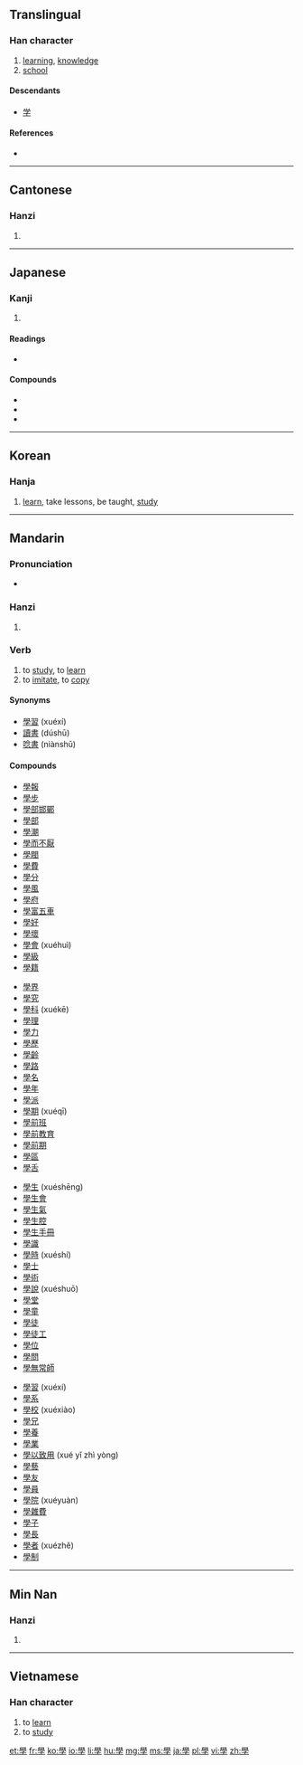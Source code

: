 {{also|学}}
==Translingual==
{{stroke order|type=animate}}
{{stroke order|type=alternative}}<!-- Are these traditional/modern, in some order? Check at commons too. -->

===Han character===
{{Han char|rn=39|rad=子|as=13|sn=16|four=7740<sub>7</sub>|canj=竹月弓木 (HBND)}}

# [[learning]], [[knowledge]]
# [[school]]

====Descendants====
* [[学]]

====References====
* {{Han ref|kx=0280.280|dkj=07033|dj=0549.270|hdz=21019.110|uh=5B78|ud=23416|bh=BEC7|bd=48839}}

----

==Cantonese==

===Hanzi===
{{yue-hanzi|sim=学|jyut=hok6|y=hok6}}

# {{defn|lang=yue|sort=子13}}

----

==Japanese==

===Kanji===
{{ja-kanji|grade=|rs=子13}}

# {{defn|lang=ja|sort=子13}}

====Readings====
* {{ja-readings|on=[[がく]] (gaku)|kun=[[まなぶ]] (manabu)}}

====Compounds====
* {{l|ja|sc=Jpan|蘭學|tr=らんがく, rangaku}}
* {{l|ja|sc=Jpan|學校|tr=がっこう, gakkō}}
* {{l|ja|sc=Jpan|學生|tr=がくせい, gakusei}}

----

==Korean==

===Hanja===
{{ko-hanja|hangeul=학|rv=hak|mr=hak|y=hak|eumhun=배우다|ehrv=bae-uda|ehmr=paeuda|ehy=pay.uta}}

# [[learn]], take lessons, be taught, [[study]]

----

==Mandarin==

===Pronunciation===
* {{audio|zh-xué.ogg|audio}}

===Hanzi===
{{cmn-hanzi|sim=学|pin=[[xué]] ([[xue2]])|wg=hsüeh<sup>2</sup>}}

# {{defn|lang=cmn|sort=子05}}

===Verb===
{{cmn-verb|t|pin=xué|pint=xue2|rs=子05}}

# to [[study]], to [[learn]]
# to [[imitate]], to [[copy]]

====Synonyms====
* [[學習]] (xuéxí)
* [[讀書]] (dúshū)
* [[唸書]] (niànshū)

====Compounds====
{{top4}}
* [[學報]]
* [[學步]]
* [[學部邯鄲]]
* [[學部]]
* [[學潮]]
* [[學而不厭]]
* [[學閥]]
* [[學費]]
* [[學分]]
* [[學風]]
* [[學府]]
* [[學富五車]]
* [[學好]]
* [[學壞]]
* [[學會]] (xuéhuì)
* [[學級]]
* [[學籍]]
{{mid4}}
* [[學界]]
* [[學究]]
* [[學科]] (xuékē)
* [[學理]]
* [[學力]]
* [[學歷]]
* [[學齡]]
* [[學路]]
* [[學名]]
* [[學年]]
* [[學派]]
* [[學期]] (xuéqī)
* [[學前班]]
* [[學前教育]]
* [[學前期]]
* [[學區]]
* [[學舌]]
{{mid4}}
* [[學生]] (xuéshēng)
* [[學生會]]
* [[學生氣]]
* [[學生腔]]
* [[學生手冊]]
* [[學識]]
* [[學時]] (xuéshí)
* [[學士]]
* [[學術]]
* [[學說]] (xuéshuō)
* [[學堂]]
* [[學童]]
* [[學徒]]
* [[學徒工]]
* [[學位]]
* [[學問]]
* [[學無常師]]
{{mid4}}
* [[學習]] (xuéxí)
* [[學系]]
* [[學校]] (xuéxiào)
* [[學兄]]
* [[學養]]
* [[學業]]
* [[學以致用]] (xué yǐ zhì yòng)
* [[學藝]]
* [[學友]]
* [[學員]]
* [[學院]] (xuéyuàn)
* [[學雜費]]
* [[學子]]
* [[學長]]
* [[學者]] (xuézhě)
* [[學制]]
{{bottom}}

----

==Min Nan==

===Hanzi===
{{nan-hanzi|poj=o̍h,ha̍k}}

# {{defn|lang=nan}}

----

==Vietnamese==

===Han character===
{{vi-hantu|[[học]], [[hục]]|rs=子13}}

# to [[learn]]
# to [[study]]

[[et:學]]
[[fr:學]]
[[ko:學]]
[[io:學]]
[[li:學]]
[[hu:學]]
[[mg:學]]
[[ms:學]]
[[ja:學]]
[[pl:學]]
[[vi:學]]
[[zh:學]]